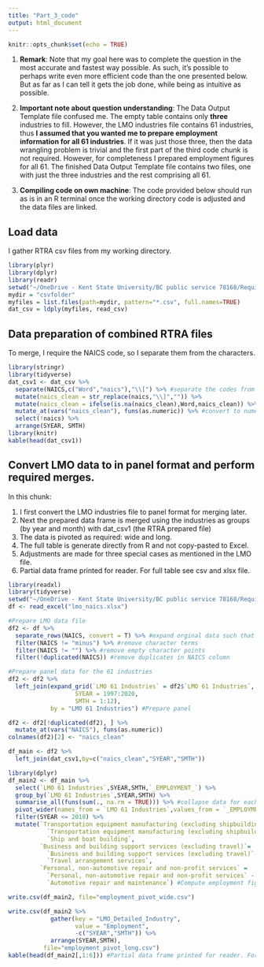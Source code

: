 ```yaml
---
title: "Part_3_code"
output: html_document
---
```


```r
knitr::opts_chunk$set(echo = TRUE)
```

1. **Remark**: Note that my goal here was to complete the question in the most accurate and fastest way possible. As such, it's possible to perhaps write even more efficient code than the one presented below. But as far as I can tell it gets the job done, while being as intuitive as possible. 

2. **Important note about question understanding**: The Data Output Template file confused me. The empty table contains only **three** industries to fill. However, the LMO industries file contains 61 industries, thus **I assumed that you wanted me to prepare employment information for all 61 industries**. If it was just those three, then the data wrangling problem is trivial and the first part of the third code chunk is not required. However, for completeness I prepared employment figures for all 61. The finished Data Output Template file contains two files, one with just the three industries and the rest comprising all 61. 

3. **Compiling code on own machine**: The code provided below should run as is in an R terminal once the working directory code is adjusted and the data files are linked. 

## Load data 

I gather RTRA csv files from my working directory. 

```r
library(plyr)
library(dplyr)
library(readr)
setwd("~/OneDrive - Kent State University/BC public service 78168/Requisition 78168 R Test")
mydir = "csvfolder"
myfiles = list.files(path=mydir, pattern="*.csv", full.names=TRUE)
dat_csv = ldply(myfiles, read_csv)
```

## Data preparation of combined RTRA files

To merge, I require the NAICS code, so I separate them from the characters. 

```r
library(stringr)
library(tidyverse)
dat_csv1 <- dat_csv %>%
  separate(NAICS,c("Word","naics"),"\\[") %>% #separate the codes from the text
  mutate(naics_clean = str_replace(naics,"\\]","")) %>%
  mutate(naics_clean = ifelse(is.na(naics_clean),Word,naics_clean)) %>% #merge the numbers only values with the previously separated values. 
  mutate_at(vars("naics_clean"), funs(as.numeric)) %>% #convert to numeric
  select(!naics) %>%
  arrange(SYEAR, SMTH)
library(knitr)
kable(head(dat_csv1))
```

## Convert LMO data to in panel format and perform required merges. 

In this chunk: 

1. I first convert the LMO industries file to panel format for merging later. 
2. Next the prepared data frame is merged using the industries as groups (by year and month) with dat_csv1 (the RTRA prepared file)
3. The data is pivoted as required: wide and long.
4. The full table is generate directly from R and not copy-pasted to Excel. 
5. Adjustments are made for three special cases as mentioned in the LMO file. 
6. Partial data frame printed for reader. For full table see csv and xlsx file. 
```r
library(readxl)
library(tidyverse)
setwd("~/OneDrive - Kent State University/BC public service 78168/Requisition 78168 R Test")
df <- read_excel("lmo_naics.xlsx")

#Prepare LMO data file
df2 <- df %>%
  separate_rows(NAICS, convert = T) %>% #expand orginal data such that each NAICS code is in its own row
  filter(NAICS != "minus") %>% #remove character terms 
  filter(NAICS != "") %>% #remove empty character points
  filter(!duplicated(NAICS)) #remove duplicates in NAICS column

#Prepare panel data for the 61 industries
df2 <- df2 %>% 
  left_join(expand_grid(`LMO 61 Industries` = df2$`LMO 61 Industries`, 
                   SYEAR = 1997:2020, 
                   SMTH = 1:12), 
            by = "LMO 61 Industries") #Prepare panel

df2 <- df2[!duplicated(df2), ] %>%
  mutate_at(vars("NAICS"), funs(as.numeric)) 
colnames(df2)[2] <- "naics_clean"

df_main <- df2 %>%
  left_join(dat_csv1,by=c("naics_clean","SYEAR","SMTH")) 

library(dplyr)
df_main2 <- df_main %>% 
  select(`LMO 61 Industries`,SYEAR,SMTH,`_EMPLOYMENT_`) %>%
  group_by(`LMO 61 Industries`,SYEAR,SMTH) %>%
  summarise_all(funs(sum(., na.rm = TRUE))) %>% #collapse data for each requested NAICS code
  pivot_wider(names_from = `LMO 61 Industries`,values_from = `_EMPLOYMENT_`) %>% #Pivot data for final requested form
  filter(SYEAR <= 2018) %>%
  mutate(`Transportation equipment manufacturing (excluding shipbuilding)`=
           `Transportation equipment manufacturing (excluding shipbuilding)`-
           `Ship and boat building`,
         `Business and building support services (excluding travel)`=
           `Business and building support services (excluding travel)`-
           `Travel arrangement services`,
         `Personal, non-automotive repair and non-profit services` = 
           `Personal, non-automotive repair and non-profit services` - 
           `Automotive repair and maintenance`) #Compute employment figures for three special cases in LMO files. 

write.csv(df_main2, file="employment_pivot_wide.csv")

write.csv(df_main2 %>% 
            gather(key = "LMO_Detailed_Industry", 
                   value = "Employment",
                   -c("SYEAR","SMTH")) %>%
            arrange(SYEAR,SMTH), 
          file="employment_pivot_long.csv")
kable(head(df_main2[,1:6])) #Partial data frame printed for reader. For full table see csv and xlsx file. 
```

